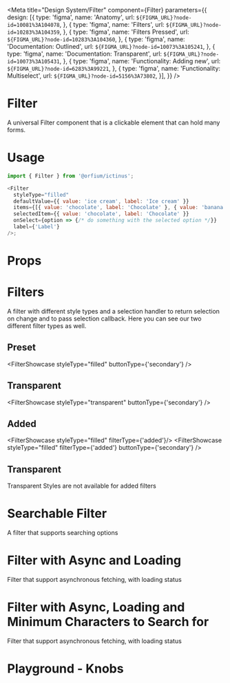 

<Meta
    title="Design System/Filter"
    component={Filter}
    parameters={{
        design: [{
            type: 'figma',
            name: 'Anatomy',
            url: `${FIGMA_URL}?node-id=10081%3A104078`,
        },
        {
            type: 'figma',
            name: 'Filters',
            url: `${FIGMA_URL}?node-id=10283%3A104359`,
        },
         {
             type: 'figma',
             name: 'Filters Pressed',
             url: `${FIGMA_URL}?node-id=10283%3A104360`,
         },
         {
             type: 'figma',
             name: 'Documentation: Outlined',
             url: `${FIGMA_URL}?node-id=10073%3A105241`,
         },
         {
             type: 'figma',
             name: 'Documentation: Transparent',
             url: `${FIGMA_URL}?node-id=10073%3A105431`,
         },
         {
             type: 'figma',
             name: 'Functionality: Adding new',
             url: `${FIGMA_URL}?node-id=6283%3A99221`,
         },
         {
            type: 'figma',
            name: 'Functionality: Multiselect',
            url: `${FIGMA_URL}?node-id=5156%3A73802`,
        }],
    }} />

# Filter

A universal Filter component that is a clickable element that can hold many forms.

# Usage

```js
import { Filter } from '@orfium/ictinus';

<Filter
  styleType="filled"
  defaultValue={{ value: 'ice cream', label: 'Ice cream' }}
  items={[{ value: 'chocolate', label: 'Chocolate' }, { value: 'banana', label: 'Banana' }]}
  selectedItem={{ value: 'chocolate', label: 'Chocolate' }}
  onSelect={option => {/* do something with the selected option */}}
  label={'Label'}
/>;
```

# Props

<Props of={Filter} />


# Filters

A filter with different style types and a selection handler to return selection on change and to pass selection callback.
Here you can see our two different filter types as well.
<Preview>
  <Story name="Preset Filter">
     <h2>Preset</h2>
    <Stack vertical>
       <FilterShowcase styleType="filled" />
       <FilterShowcase styleType="filled" buttonType={'secondary'} />
    </Stack>
    <h2>Transparent</h2>
    <Stack vertical>
      <FilterShowcase styleType="transparent" />
      <FilterShowcase styleType="transparent" buttonType={'secondary'} />
    </Stack>
  </Story>
  <Story name="Added Filter">
    <h2>Added</h2>
    <Stack vertical>
      <FilterShowcase styleType="filled" filterType={'added'}/>
      <FilterShowcase styleType="filled" filterType={'added'} buttonType={'secondary'} />
    </Stack>
    <h2>Transparent</h2>
    <div>Transparent Styles are not available for added filters</div>
  </Story>
</Preview>


# Searchable Filter

A filter that supports searching options

<Preview>
  <Story name="Searchable Filter">
    <Stack>
       <FilterShowcase styleType="filled" isSearchable  />
    </Stack>
  </Story>
</Preview>


# Filter with Async and Loading

Filter that support asynchronous fetching, with loading status

<Preview>
  <Story name="Async Filter">
    <AsyncFilterShowcase />
  </Story>
</Preview>

# Filter with Async, Loading and Minimum Characters to Search for

Filter that support asynchronous fetching, with loading status

<Preview>
  <Story name="Async Filter with min characters">
    <AsyncFilterShowcase minCharactersToSearch={3} />
  </Story>
</Preview>

# Playground - Knobs
<Preview>
  <Story name="Dynamic Filter Props" parameters={{ decorators: [withKnobs] }}>
    <FilterShowcase
        items={[{ value: 'apple', label: 'Apple' }, { value: 'orange', label: 'Orange' }, { value: 'banana', label: 'Banana' }]}
        label={text('text', 'you can change me')}
        selectedItem={select('selectedItem', [{ value: 'apple', label: 'Apple' }, { value: 'orange', label: 'Orange' }, { value: 'banana', label: 'Banana' }])}
        defaultValue={select('defaultValue', [{ value: 'peach', label: 'Peach' }, { value: 'watermelon', label: 'Watermelon' }]), { value: 'peach', label: 'Peach' }}
        styleType={select('styleType', ['filled', 'transparent'], 'filled')}
        filterType={select('filterType', ['preset', 'added'], 'preset')}
        isSearchable={boolean('isSearchable', false)}
        buttonType={select('buttonType', ['primary', 'secondary'], 'primary')}
    />
  </Story>
</Preview>

